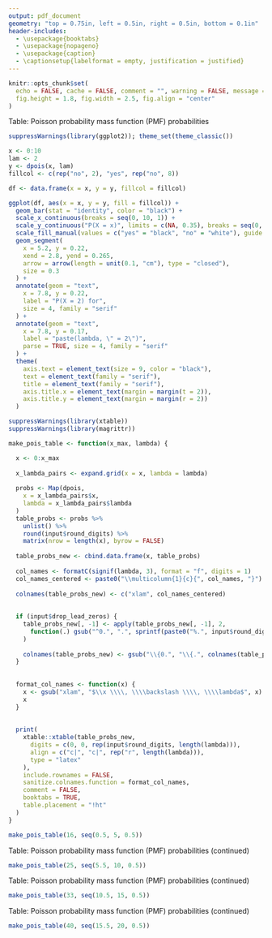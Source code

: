 ```yaml
---
output: pdf_document
geometry: "top = 0.75in, left = 0.5in, right = 0.5in, bottom = 0.1in"
header-includes: 
  - \usepackage{booktabs}
  - \usepackage{nopageno}
  - \usepackage{caption}
  - \captionsetup{labelformat = empty, justification = justified}
---
```


```r
knitr::opts_chunk$set(
  echo = FALSE, cache = FALSE, comment = "", warning = FALSE, message = FALSE,
  fig.height = 1.8, fig.width = 2.5, fig.align = "center"
)
```


\large Table: Poisson probability mass function (PMF) probabilities
\vspace{0.2in}


```r
suppressWarnings(library(ggplot2)); theme_set(theme_classic())

x <- 0:10
lam <- 2
y <- dpois(x, lam)
fillcol <- c(rep("no", 2), "yes", rep("no", 8))

df <- data.frame(x = x, y = y, fillcol = fillcol)

ggplot(df, aes(x = x, y = y, fill = fillcol)) + 
  geom_bar(stat = "identity", color = "black") +
  scale_x_continuous(breaks = seq(0, 10, 1)) +
  scale_y_continuous("P(X = x)", limits = c(NA, 0.35), breaks = seq(0, 0.3, 0.1)) +
  scale_fill_manual(values = c("yes" = "black", "no" = "white"), guide = FALSE) +
  geom_segment(
    x = 5.2, y = 0.22, 
    xend = 2.8, yend = 0.265, 
    arrow = arrow(length = unit(0.1, "cm"), type = "closed"),
    size = 0.3
  ) +
  annotate(geom = "text",
    x = 7.8, y = 0.22,
    label = "P(X = 2) for",
    size = 4, family = "serif"
  ) +
  annotate(geom = "text",
    x = 7.8, y = 0.17,
    label = "paste(lambda, \" = 2\")",
    parse = TRUE, size = 4, family = "serif"
  ) +
  theme(
    axis.text = element_text(size = 9, color = "black"),
    text = element_text(family = "serif"),
    title = element_text(family = "serif"),
    axis.title.x = element_text(margin = margin(t = 2)),
    axis.title.y = element_text(margin = margin(r = 2))
  )
```


\vspace{0.1in}


```r
suppressWarnings(library(xtable))
suppressWarnings(library(magrittr))

make_pois_table <- function(x_max, lambda) {

  x <- 0:x_max
  
  x_lambda_pairs <- expand.grid(x = x, lambda = lambda)
  
  probs <- Map(dpois, 
    x = x_lambda_pairs$x,
    lambda = x_lambda_pairs$lambda
  )
  table_probs <- probs %>% 
    unlist() %>%
    round(input$round_digits) %>%
    matrix(nrow = length(x), byrow = FALSE)
  
  table_probs_new <- cbind.data.frame(x, table_probs)
  
  col_names <- formatC(signif(lambda, 3), format = "f", digits = 1)
  col_names_centered <- paste0("\\multicolumn{1}{c}{", col_names, "}")
  
  colnames(table_probs_new) <- c("xlam", col_names_centered)
  
  
  if (input$drop_lead_zeros) {
    table_probs_new[, -1] <- apply(table_probs_new[, -1], 2, 
      function(.) gsub("^0.", ".", sprintf(paste0("%.", input$round_digits, "f"), .))
    )
  
    colnames(table_probs_new) <- gsub("\\{0.", "\\{.", colnames(table_probs_new))
  }
  
  
  format_col_names <- function(x) {
    x <- gsub("xlam", "$\\x \\\\, \\\\backslash \\\\, \\\\lambda$", x)
    x
  }
  
  
  print(
    xtable::xtable(table_probs_new, 
      digits = c(0, 0, rep(input$round_digits, length(lambda))),
      align = c("c|", "c|", rep("r", length(lambda))),
      type = "latex"
    ),
    include.rownames = FALSE,
    sanitize.colnames.function = format_col_names,
    comment = FALSE,
    booktabs = TRUE,
    table.placement = "!ht"
  )
}

make_pois_table(16, seq(0.5, 5, 0.5))
```


\newpage


\large Table: Poisson probability mass function (PMF) probabilities (continued)
\vspace{0.25in}


```r
make_pois_table(25, seq(5.5, 10, 0.5))
```


\newpage


\large Table: Poisson probability mass function (PMF) probabilities (continued)
\vspace{0.25in}


```r
make_pois_table(33, seq(10.5, 15, 0.5))
```


\newpage


\large Table: Poisson probability mass function (PMF) probabilities (continued)
\vspace{0.25in}


```r
make_pois_table(40, seq(15.5, 20, 0.5))
```



